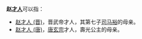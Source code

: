 '''赵[[才人|才人]]'''可以指：
*[[司馬炎#后妃|赵才人 (晋)]]，晋武帝才人，其第七子[[司马裕|司马裕]]的母亲。
*[[壽光公主#母|赵才人 (唐)]]，[[唐玄宗|唐玄宗]]才人，壽光公主的母亲。
{{消歧义|cat=三字赵姓人名消歧义|cai}}
